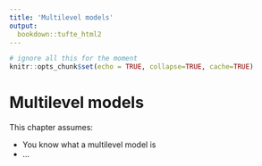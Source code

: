 ```yaml
---
title: 'Multilevel models'
output:
  bookdown::tufte_html2
---
```


```r
# ignore all this for the moment
knitr::opts_chunk$set(echo = TRUE, collapse=TRUE, cache=TRUE)
```


# Multilevel models


This chapter assumes:

- You know what a multilevel model is
- ...
